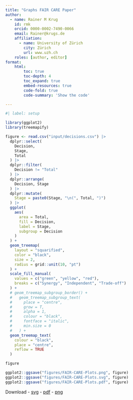 ```yaml
---
title: "Graphs FAIR CARE Paper"
author:
  - name: Rainer M Krug
    id: rmk
    orcid: 0000-0002-7490-0066
    email: Rainer@krugs.de
    affiliation: 
      - name: University of Zürich
        city: Zürich
        url: www.uzh.ch
    roles: [author, editor]
format:
    html:
        toc: true
        toc-depth: 4
        toc_expand: true
        embed-resources: true
        code-fold: true
        code-summary: 'Show the code'

---
```


```r
#| label: setup

library(ggplot2)
library(treemapify)
```

```r
figure <- read.csv("input/decisions.csv") |>
  dplyr::select(
    Decision,
    Stage,
    Total
  ) |>
  dplyr::filter(
    Decision != "Total"
  ) |>
  dplyr::arrange(
    Decision, Stage
  ) |>
  dplyr::mutate(
    Stage = paste0(Stage, "\n(", Total, ")")
  ) |>
  ggplot(
    aes(
      area = Total,
      fill = Decision,
      label = Stage,
      subgroup = Decision
    )
  ) +
  geom_treemap(
    layout = "squarified",
    color = "black",
    size = 2,
    radius = grid::unit(10, "pt")
  ) +
  scale_fill_manual(
    values = c("green", "yellow", "red"),
    breaks = c("Synergy", "Independent", "Trade-off")
  ) +
  # geom_treemap_subgroup_border() +
  #   geom_treemap_subgroup_text(
  #     place = "centre",
  #     grow = T,
  #     alpha = 1,
  #     colour = "black",
  #     fontface = "italic",
  #     min.size = 0
  #   ) +
  geom_treemap_text(
    colour = "black",
    place = "centre",
    reflow = TRUE
  )

figure

ggplot2::ggsave("figures/FAIR-CARE-Plots.png", figure)
ggplot2::ggsave("figures/FAIR-CARE-Plots.svg", figure)
ggplot2::ggsave("figures/FAIR-CARE-Plots.pdf", figure)
```

Download
- [svg](figures/FAIR-CARE-Plots.svg)
- [pdf](figures/FAIR-CARE-Plots.pdf)
- [png](figures/FAIR-CARE-Plots.png)